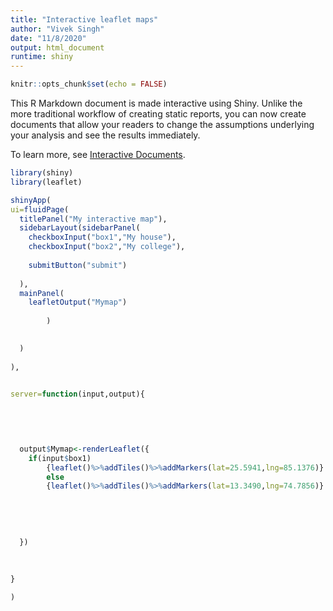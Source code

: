 ```yaml
---
title: "Interactive leaflet maps"
author: "Vivek Singh"
date: "11/8/2020"
output: html_document
runtime: shiny
---
```


```r
knitr::opts_chunk$set(echo = FALSE)
```

This R Markdown document is made interactive using Shiny. Unlike the more traditional workflow of creating static reports, you can now create documents that allow your readers to change the assumptions underlying your analysis and see the results immediately. 

To learn more, see [Interactive Documents](http://rmarkdown.rstudio.com/authoring_shiny.html).

```r
library(shiny)
library(leaflet)

shinyApp(
ui=fluidPage(
  titlePanel("My interactive map"),
  sidebarLayout(sidebarPanel(
    checkboxInput("box1","My house"),
    checkboxInput("box2","My college"),
   
    submitButton("submit")
    
  ),
  mainPanel(
    leafletOutput("Mymap")
    
        )
  

  )
  
),


server=function(input,output){
  
  
    

  
  output$Mymap<-renderLeaflet({
    if(input$box1)
        {leaflet()%>%addTiles()%>%addMarkers(lat=25.5941,lng=85.1376)} 
        else
        {leaflet()%>%addTiles()%>%addMarkers(lat=13.3490,lng=74.7856)}
         
   
    
    
    
  })
  
  
  
}

)




```

